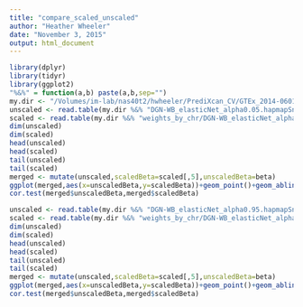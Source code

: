 ```yaml
---
title: "compare_scaled_unscaled"
author: "Heather Wheeler"
date: "November 3, 2015"
output: html_document
---
```




```r
library(dplyr)
library(tidyr)
library(ggplot2)
"%&%" = function(a,b) paste(a,b,sep="")
my.dir <- "/Volumes/im-lab/nas40t2/hwheeler/PrediXcan_CV/GTEx_2014-06013_release/transfers/PrediXmod/DGN-WB/DGN-calc-weights/DGN-WB_weights/"
unscaled <- read.table(my.dir %&% "DGN-WB_elasticNet_alpha0.05.hapmapSnpsCEU_unscaled_weights_chr10_2015-11-01.txt",header=TRUE)
scaled <- read.table(my.dir %&% "weights_by_chr/DGN-WB_elasticNet_alpha0.05_.hapmapSnpsCEU_weights_chr10_2015-08-21.txt",header=TRUE)
dim(unscaled)
dim(scaled)
head(unscaled)
head(scaled)
tail(unscaled)
tail(scaled)
merged <- mutate(unscaled,scaledBeta=scaled[,5],unscaledBeta=beta)
ggplot(merged,aes(x=unscaledBeta,y=scaledBeta))+geom_point()+geom_abline()+coord_cartesian(xlim=c(-0.8,0.8),ylim=c(-0.8,0.8))+ggtitle("DGN chr10 alpha=0.05")
cor.test(merged$unscaledBeta,merged$scaledBeta)

unscaled <- read.table(my.dir %&% "DGN-WB_elasticNet_alpha0.95.hapmapSnpsCEU_unscaled_weights_chr10_2015-11-01.txt",header=TRUE)
scaled <- read.table(my.dir %&% "weights_by_chr/DGN-WB_elasticNet_alpha0.95_.hapmapSnpsCEU_weights_chr10_2015-08-21.txt",header=TRUE)
dim(unscaled)
dim(scaled)
head(unscaled)
head(scaled)
tail(unscaled)
tail(scaled)
merged <- mutate(unscaled,scaledBeta=scaled[,5],unscaledBeta=beta)
ggplot(merged,aes(x=unscaledBeta,y=scaledBeta))+geom_point()+geom_abline()+coord_cartesian(xlim=c(-2,2),ylim=c(-2,2))+ggtitle("DGN chr10 alpha=0.95")
cor.test(merged$unscaledBeta,merged$scaledBeta)
```


